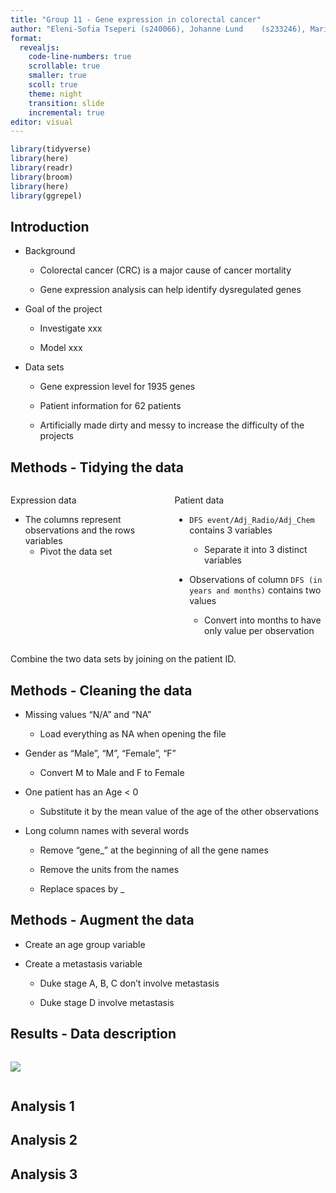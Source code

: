 ```yaml
---
title: "Group 11 - Gene expression in colorectal cancer"
author: "Eleni-Sofia Tseperi (s240066),	Johanne Lund	(s233246), Marie Picquet	(s233736), Eglantine Anton	(s233242), Qiuyan Wu	(s241063)"
format:
  revealjs:
    code-line-numbers: true
    scrollable: true
    smaller: true
    scoll: true
    theme: night
    transition: slide
    incremental: true 
editor: visual
---
```


```r
library(tidyverse)
library(here)
library(readr)
library(broom)
library(here)
library(ggrepel)
```

## Introduction

-   Background

    -   Colorectal cancer (CRC) is a major cause of cancer mortality

    -   Gene expression analysis can help identify dysregulated genes

-   Goal of the project

    -   Investigate xxx

    -   Model xxx

-   Data sets

    -   Gene expression level for 1935 genes

    -   Patient information for 62 patients

    -   Artificially made dirty and messy to increase the difficulty of the projects

## Methods - Tidying the data

::: columns
::: {.column width="50%"}
Expression data

-   The columns represent observations and the rows variables
    -   Pivot the data set
:::

::: {.column width="50%"}
Patient data

-   `DFS event/Adj_Radio/Adj_Chem` contains 3 variables

    -   Separate it into 3 distinct variables

-   Observations of column `DFS (in years and months)` contains two values

    -   Convert into months to have only value per observation
:::
:::

Combine the two data sets by joining on the patient ID.

## Methods - Cleaning the data

-   Missing values "N/A" and "NA"

    -   Load everything as NA when opening the file

-   Gender as "Male", "M", "Female", "F"

    -   Convert M to Male and F to Female

-   One patient has an Age \< 0

    -   Substitute it by the mean value of the age of the other observations

-   Long column names with several words

    -   Remove "gene\_" at the beginning of all the gene names

    -   Remove the units from the names

    -   Replace spaces by \_

## Methods - Augment the data

-   Create an age group variable

-   Create a metastasis variable

    -   Duke stage A, B, C don't involve metastasis

    -   Duke stage D involve metastasis

## Results - Data description

::: columns
::: {.column width="50%"}
![](../results/04_gender_age_group_distribution.png)
:::

::: {.column width="50%"}
:::
:::

## Analysis 1

## Analysis 2

## Analysis 3
